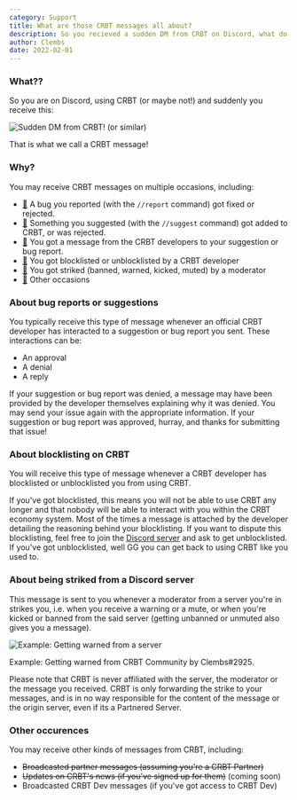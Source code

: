 ```yaml
---
category: Support
title: What are those CRBT messages all about?
description: So you recieved a sudden DM from CRBT on Discord, what do you do??? This guide is here to help!
author: Clembs
date: 2022-02-01
---
```


<script lang="ts">
	'$lib/components/BlogHeader.svelte';
</script>

<MetaTags title={title} description={description} />
<BlogHeader metadata={metadata} />

<section itemprop="articleBody">

### What??

So you are on Discord, using CRBT (or maybe not!) and suddenly you receive this:

![Sudden DM from CRBT!](https://cdn.discordapp.com/attachments/639241740800491566/937984726550077460/unknown.png) (or similar)

That is what we call a CRBT message!

### Why?

You may receive CRBT messages on multiple occasions, including:

- [🔗](#about-bug-reports-or-suggestions) A bug you reported (with the `//report` command) got fixed or rejected.
- [🔗](#about-bug-reports-or-suggestions) Something you suggested (with the `//suggest` command) got added to CRBT, or was rejected.
- [🔗](#about-bug-reports-or-suggestions) You got a message from the CRBT developers to your suggestion or bug report.
- [🔗](#about-blocklisting-on-crbt) You got blocklisted or unblocklisted by a CRBT developer
- [🔗](#about-being-striked-from-a-discord-server) You got striked (banned, warned, kicked, muted) by a moderator
- [🔗](#other-occurences) Other occasions

### About bug reports or suggestions

You typically receive this type of message whenever an official CRBT developer has interacted to a suggestion or bug report you sent. These interactions can be:

- An approval
- A denial
- A reply

If your suggestion or bug report was denied, a message may have been provided by the developer themselves explaining why it was denied. You may send your issue again with the appropriate information.
If your suggestion or bug report was approved, hurray, and thanks for submitting that issue!

### About blocklisting on CRBT

You will receive this type of message whenever a CRBT developer has blocklisted or unblocklisted you from using CRBT.

If you've got blocklisted, this means you will not be able to use CRBT any longer and that nobody will be able to interact with you within the CRBT economy system. Most of the times a message is attached by the developer detailing the reasoning behind your blocklisting. If you want to dispute this blocklisting, feel free to join the [Discord server](https://crbt.app/discord) and ask to get unblocklisted.
If you've got unblocklisted, well GG you can get back to using CRBT like you used to.

### About being striked from a Discord server

This message is sent to you whenever a moderator from a server you're in strikes you, i.e. when you receive a warning or a mute, or when you're kicked or banned from the said server (getting unbanned or unmuted also gives you a message).

<img
	src="https://cdn.discordapp.com/attachments/859414550155624459/868251275106615296/unknown.png"
	alt="Example: Getting warned from a server"
/>

Example: Getting warned from CRBT Community by Clembs#2925.

Please note that CRBT is never affiliated with the server, the moderator or the message you received. CRBT is only forwarding the strike to your messages, and is in no way responsible for the content of the message or the origin server, even if its a Partnered Server.

### Other occurences

You may receive other kinds of messages from CRBT, including:

- ~~Broadcasted partner messages (assuming you're a CRBT Partner)~~
- ~~Updates on CRBT's news (if you've signed up for them)~~ (coming soon)
- Broadcasted CRBT Dev messages (if you've got access to CRBT Dev)

</section>
